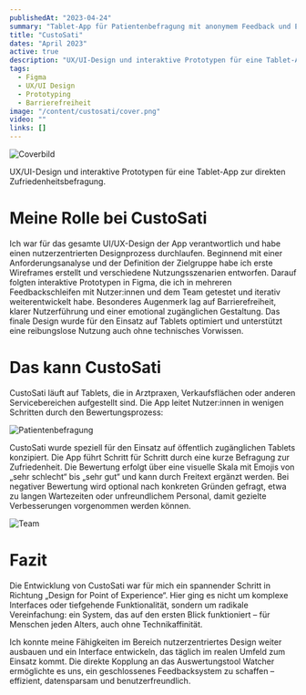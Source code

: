 ```yaml
---
publishedAt: "2023-04-24"
summary: "Tablet-App für Patientenbefragung mit anonymem Feedback und Echtzeit-Auswertung."
title: "CustoSati"
dates: "April 2023"
active: true
description: "UX/UI-Design und interaktive Prototypen für eine Tablet-App zur direkten Zufriedenheitsbefragung."
tags:
  - Figma
  - UX/UI Design
  - Prototyping
  - Barrierefreiheit
image: "/content/custosati/cover.png"
video: ""
links: []
---
```


![Coverbild](/content/custosati/cover.png)

UX/UI-Design und interaktive Prototypen für eine Tablet-App zur direkten Zufriedenheitsbefragung.

# Meine Rolle bei CustoSati

Ich war für das gesamte UI/UX-Design der App verantwortlich und habe einen nutzerzentrierten Designprozess durchlaufen. Beginnend mit einer Anforderungsanalyse und der Definition der Zielgruppe habe ich erste Wireframes erstellt und verschiedene Nutzungsszenarien entworfen. Darauf folgten interaktive Prototypen in Figma, die ich in mehreren Feedbackschleifen mit Nutzer:innen und dem Team getestet und iterativ weiterentwickelt habe. Besonderes Augenmerk lag auf Barrierefreiheit, klarer Nutzerführung und einer emotional zugänglichen Gestaltung. Das finale Design wurde für den Einsatz auf Tablets optimiert und unterstützt eine reibungslose Nutzung auch ohne technisches Vorwissen.

# Das kann CustoSati

CustoSati läuft auf Tablets, die in Arztpraxen, Verkaufsflächen oder anderen Servicebereichen aufgestellt sind. Die App leitet Nutzer:innen in wenigen Schritten durch den Bewertungsprozess:

![Patientenbefragung](/content/custosati/feedback.gif)

CustoSati wurde speziell für den Einsatz auf öffentlich zugänglichen Tablets konzipiert. Die App führt Schritt für Schritt durch eine kurze Befragung zur Zufriedenheit. Die Bewertung erfolgt über eine visuelle Skala mit Emojis von „sehr schlecht“ bis „sehr gut“ und kann durch Freitext ergänzt werden. Bei negativer Bewertung wird optional nach konkreten Gründen gefragt, etwa zu langen Wartezeiten oder unfreundlichem Personal, damit gezielte Verbesserungen vorgenommen werden können.

![Team](/content/custosati/team.png)

# Fazit

Die Entwicklung von CustoSati war für mich ein spannender Schritt in Richtung „Design for Point of Experience“. Hier ging es nicht um komplexe Interfaces oder tiefgehende Funktionalität, sondern um radikale Vereinfachung: ein System, das auf den ersten Blick funktioniert – für Menschen jeden Alters, auch ohne Technikaffinität.

Ich konnte meine Fähigkeiten im Bereich nutzerzentriertes Design weiter ausbauen und ein Interface entwickeln, das täglich im realen Umfeld zum Einsatz kommt. Die direkte Kopplung an das Auswertungstool Watcher ermöglichte es uns, ein geschlossenes Feedbacksystem zu schaffen – effizient, datensparsam und benutzerfreundlich.
